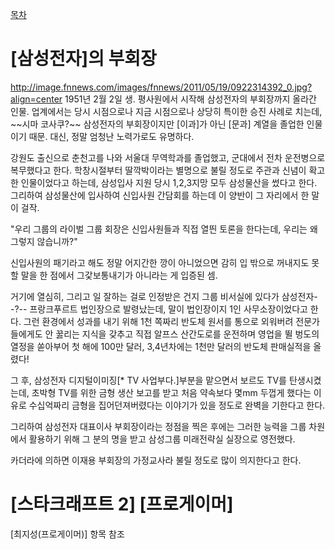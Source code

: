 [[목차]]
= [삼성전자]의 부회장 =
http://image.fnnews.com/images/fnnews/2011/05/19/0922314392_0.jpg?align=center
1951년 2월 2일 생. 평사원에서 시작해 삼성전자의 부회장까지 올라간 인물. 업계에서는 당시 시점으로나 지금 시점으로나 상당히 특이한 승진 사례로 치는데, ~~시마 코사쿠?~~ 삼성전자의 부회장이지만 [이과]가 아닌 [문과] 계열을 졸업한 인물이기 때문. 대신, 정말 엄청난 노력가로도 유명하다.

강원도 출신으로 춘천고를 나와 서울대 무역학과를 졸업했고, 군대에서 전차 운전병으로 복무했다고 한다. 학창시절부터 딸깍박이라는 별명으로 불릴 정도로 주관과 신념이 확고한 인물이었다고 하는데, 삼성입사 지원 당시 1,2,3지망 모두 삼성물산을 썼다고 한다. 그리하여 삼성물산에 입사하여 신입사원 간담회를 하는데 이 양반이 그 자리에서 한 말이 걸작.

"우리 그룹의 라이벌 그룹 회장은 신입사원들과 직접 열띈 토론을 한다는데, 우리는 왜 그렇지 않습니까?"

신입사원의 패기라고 해도 정말 어지간한 깡이 아니었으면 감히 입 밖으로 꺼내지도 못할 말을 한 점에서 그갗보통내기가 아니라는 게 입증된 셈.

거기에 열심히, 그리고 일 잘하는 걸로 인정받은 건지 그룹 비서실에 있다가 삼성전자--?-- 프랑크푸르트 법인장으로 발령났는데, 말이 법인장이지 1인 사무소장이었다고 한다.
그런 환경에서 성과를 내기 위해 1천 쪽짜리 반도체 원서를 통으로 외워버려 전문가들에게도 안 꿇리는 지식을 갖추고 직접 알프스 산간도로를 운전하며 영업을 뛸 벙도의 열정을 쏟아부어 첫 해에 100만 달러, 3,4년차에는 1천만 달러의 반도체 판매실적을 올렸다!

그 후, 삼성전자 디지털이미징[* TV 사업부다.]부분을 맡으면서 보르도 TV를 탄생시켰는데, 초박형 TV를 위한 금형 생산 보고를 받고 처음 약속보다 몇mm 두껍게 했다는 이유로 수십억짜리 금형을 집어던져버렸다는 이야기가 있을 정도로 완벽을 기한다고 한다.

그리하여 삼성전자 대표이사 부회장이라는 정점을 찍은 후에는 그러한 능력을 그룹 차원에서 활용하기 위해 그 분의 명을 받고 삼성그룹 미래전략실 실장으로 영전했다.

카더라에 의하면 이재용 부회장의 가정교사라 불릴 정도로 많이 의지한다고 한다.
 
= [스타크래프트 2] [프로게이머] =
[최지성(프로게이머)] 항목 참조
